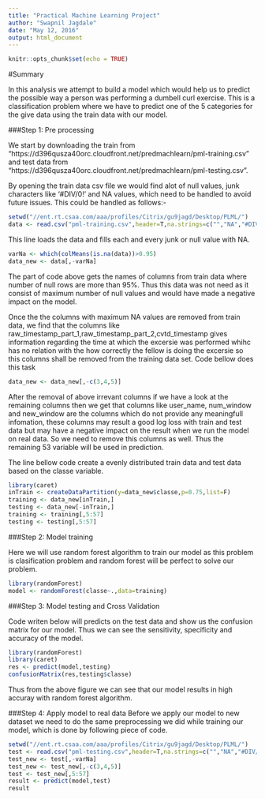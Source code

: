 ```yaml
---
title: "Practical Machine Learning Project"
author: "Swapnil Jagdale"
date: "May 12, 2016"
output: html_document
---
```


```r
knitr::opts_chunk$set(echo = TRUE)
```

#Summary


In this analysis we attempt to build a model which would help us to predict the possible way a person was performing a dumbell curl exercise. This is a classification problem where we have to predict one of the 5 categories for the give data using the train data with our model.



###Step 1: Pre processing

We start by downloading the train from "https://d396qusza40orc.cloudfront.net/predmachlearn/pml-training.csv" and test data from "https://d396qusza40orc.cloudfront.net/predmachlearn/pml-testing.csv".

 By opening the train data csv file we would find alot of null values, junk characters like '#DIV/0!' and NA values, which need to be handled to avoid future issues. This could be handled as follows:-




```r
setwd("//ent.rt.csaa.com/aaa/profiles/Citrix/gu9jagd/Desktop/PLML/")
data <- read.csv("pml-training.csv",header=T,na.strings=c("","NA","#DIV/0!"))
```
 This line loads the data and fills each and every junk or null value with NA.

```r
varNa <- which(colMeans(is.na(data))>0.95)
data_new <- data[,-varNa]
```

The part of code above gets the names of columns from train data where number of null rows are more than 95%. Thus this data was not need as it consist of maximum number of null values and would have made a negative impact on the model.

Once the the columns with maximum NA values are removed from train data, we find that the columns like raw_timestamp_part_1,raw_timestamp_part_2,cvtd_timestamp gives information regarding the time at which the excersie was performed whihc has no relation with the how correctly the fellow is doing the excersie so this columns shall be removed from the training data set. Code bellow does this task


```r
data_new <- data_new[,-c(3,4,5)]
```


After the removal of above irrevant columns if we have a look at the remaining columns then we get that columns like user_name, num_window and new_window are the columns which do not provide any meaningfull infomation, these columns may result a good log loss with train and test data but may have a negative impact on the result when we run the model on real data. So we need to remove this columns as well. Thus the remaining 53 variable will be used in prediction.



The line bellow code create a evenly distributed train data and test data based on the classe variable.

```r
library(caret)
inTrain <- createDataPartition(y=data_new$classe,p=0.75,list=F)
training <- data_new[inTrain,]
testing <- data_new[-inTrain,]
training <- training[,5:57]
testing <- testing[,5:57]
```

###Step 2: Model training

Here we will use random forest algorithm to train our model as this problem is clasification problem and random forest will be perfect to solve our problem.

```r
library(randomForest)
model <- randomForest(classe~.,data=training)
```


###Step 3: Model testing and Cross Validation

Code writen below will predicts on the test data and show us the confusion matrix for our model. Thus we can see the sensitivity, specificity and accuracy of the model.

```r
library(randomForest)
library(caret)
res <- predict(model,testing)
confusionMatrix(res,testing$classe)
```

Thus from the above figure we can see that our model results in high accuray with random forest algorithm.

###Step 4: Apply model to real data
Before we apply our model to new dataset we need to do the same preprocessing we did while training our model, which is done by following piece of code.

```r
setwd("//ent.rt.csaa.com/aaa/profiles/Citrix/gu9jagd/Desktop/PLML/")
test <- read.csv("pml-testing.csv",header=T,na.strings=c("","NA","#DIV/0!"))
test_new <- test[,-varNa]
test_new <- test_new[,-c(3,4,5)]
test <- test_new[,5:57]
result <- predict(model,test)
result
```